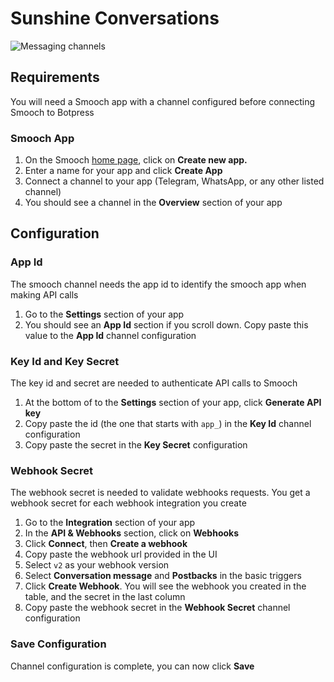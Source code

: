 # Sunshine Conversations

![Messaging channels](/content/smooch-banner.png)

## Requirements

You will need a Smooch app with a channel configured before connecting Smooch to Botpress

### Smooch App

1. On the Smooch [home page](https://app.smooch.io/), click on **Create new app.**
1. Enter a name for your app and click **Create App**
1. Connect a channel to your app (Telegram, WhatsApp, or any other listed channel)
1. You should see a channel in the **Overview** section of your app

## Configuration

### App Id

The smooch channel needs the app id to identify the smooch app when making API calls

1. Go to the **Settings** section of your app
1. You should see an **App Id** section if you scroll down. Copy paste this value to the **App Id** channel configuration

### Key Id and Key Secret

The key id and secret are needed to authenticate API calls to Smooch

1. At the bottom of to the **Settings** section of your app, click **Generate API key**
1. Copy paste the id (the one that starts with `app_`) in the **Key Id** channel configuration
1. Copy paste the secret in the **Key Secret** configuration

### Webhook Secret

The webhook secret is needed to validate webhooks requests. You get a webhook secret for each webhook integration you create

1. Go to the **Integration** section of your app
1. In the **API & Webhooks** section, click on **Webhooks**
1. Click **Connect**, then **Create a webhook**
1. Copy paste the webhook url provided in the UI
1. Select `v2` as your webhook version
1. Select **Conversation message** and **Postbacks** in the basic triggers
1. Click **Create Webhook**. You will see the webhook you created in the table, and the secret in the last column
1. Copy paste the webhook secret in the **Webhook Secret** channel configuration

### Save Configuration

Channel configuration is complete, you can now click **Save**
